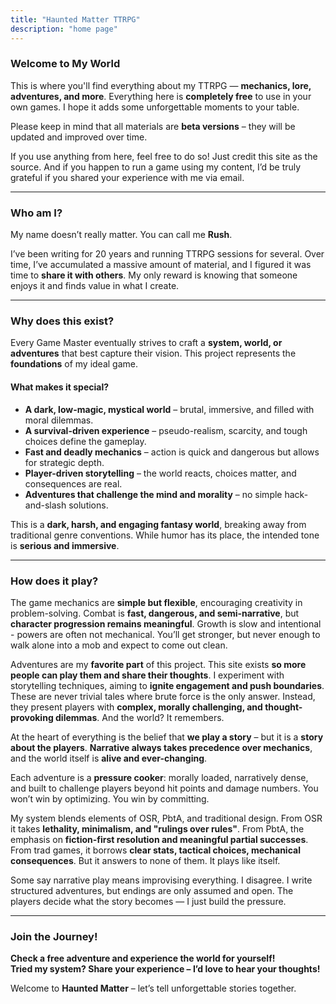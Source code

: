 ```yaml
---
title: "Haunted Matter TTRPG"
description: "home page"
---
```

### **Welcome to My World**

This is where you'll find everything about my TTRPG — **mechanics, lore, adventures, and more**. Everything here is **completely free** to use in your own games. I hope it adds some unforgettable moments to your table.

Please keep in mind that all materials are **beta versions** – they will be updated and improved over time.

If you use anything from here, feel free to do so! Just credit this site as the source. And if you happen to run a game using my content, I’d be truly grateful if you shared your experience with me via email.

---

### **Who am I?**

My name doesn’t really matter. You can call me **Rush**.

I’ve been writing for 20 years and running TTRPG sessions for several. Over time, I’ve accumulated a massive amount of material, and I figured it was time to **share it with others**. My only reward is knowing that someone enjoys it and finds value in what I create.

---

### **Why does this exist?**

Every Game Master eventually strives to craft a **system, world, or adventures** that best capture their vision. This project represents the **foundations** of my ideal game.

#### **What makes it special?**

- **A dark, low-magic, mystical world** – brutal, immersive, and filled with moral dilemmas.  
- **A survival-driven experience** – pseudo-realism, scarcity, and tough choices define the gameplay.  
- **Fast and deadly mechanics** – action is quick and dangerous but allows for strategic depth.  
- **Player-driven storytelling** – the world reacts, choices matter, and consequences are real.  
- **Adventures that challenge the mind and morality** – no simple hack-and-slash solutions.

This is a **dark, harsh, and engaging fantasy world**, breaking away from traditional genre conventions. While humor has its place, the intended tone is **serious and immersive**.

---

### **How does it play?**

The game mechanics are **simple but flexible**, encouraging creativity in problem-solving. Combat is **fast, dangerous, and semi-narrative**, but **character progression remains meaningful**. Growth is slow and intentional - powers are often not mechanical. You’ll get stronger, but never enough to walk alone into a mob and expect to come out clean.

Adventures are my **favorite part** of this project. This site exists **so more people can play them and share their thoughts**. I experiment with storytelling techniques, aiming to **ignite engagement and push boundaries**. These are never trivial tales where brute force is the only answer. Instead, they present players with **complex, morally challenging, and thought-provoking dilemmas**. And the world? It remembers.

At the heart of everything is the belief that **we play a story** – but it is a **story about the players**. **Narrative always takes precedence over mechanics**, and the world itself is **alive and ever-changing**.

Each adventure is a **pressure cooker**: morally loaded, narratively dense, and built to challenge players beyond hit points and damage numbers. You won’t win by optimizing. You win by committing.

My system blends elements of OSR, PbtA, and traditional design.
From OSR it takes **lethality, minimalism, and "rulings over rules"**.
From PbtA, the emphasis on **fiction-first resolution and meaningful partial successes**.
From trad games, it borrows **clear stats, tactical choices, mechanical consequences**.
But it answers to none of them. It plays like itself.

Some say narrative play means improvising everything. I disagree. I write structured adventures, but endings are only assumed and open. The players decide what the story becomes — I just build the pressure.

---

### **Join the Journey!**

**Check a free adventure and experience the world for yourself!**  
**Tried my system? Share your experience – I’d love to hear your thoughts!**

Welcome to **Haunted Matter** – let’s tell unforgettable stories together.